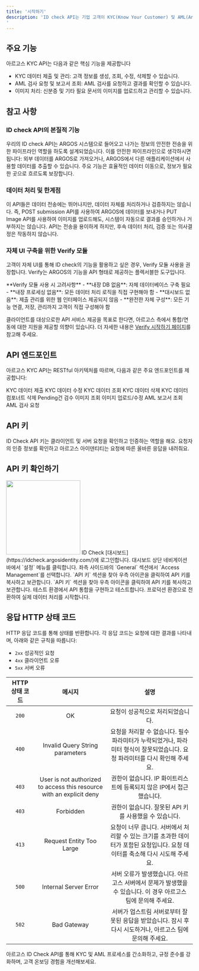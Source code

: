 ```yaml
---
title: '시작하기'
description: 'ID check API는 기업 고객이 KYC(Know Your Customer) 및 AML(Anti-Money Laundering) 프로세스를 보다 체계적이고 효율적으로 관리할 수 있도록 설계된 솔루션입니다. 이 API는 기존 시스템과의 원활한 통합을 지원하며, 사용자 데이터를 안전하게 처리하고 관리할 수 있는 기능을 제공합니다.
'
---
```



## 주요 기능
아르고스 KYC API는 다음과 같은 핵심 기능을 제공합니다
- KYC 데이터 제출 및 관리: 고객 정보를 생성, 조회, 수정, 삭제할 수 있습니다.
- AML 검사 요청 및 보고서 조회: AML 검사를 요청하고 결과를 확인할 수 있습니다.
- 이미지 처리: 신분증 및 기타 필요 문서의 이미지를 업로드하고 관리할 수 있습니다.

## 참고 사항

### ID check API의 본질적 기능
우리의 ID check API는 ARGOS 시스템으로 들어오고 나가는 정보의 안전한 전송을 위한 파이프라인 역할을 하도록 설계되었습니다. 이를 안전한 파이프라인으로 생각하시면 됩니다: 외부 데이터를 ARGOS로 가져오거나, ARGOS에서 다른 애플리케이션에서 사용할 데이터를 추출할 수 있습니다. 주요 기능은 효율적인 데이터 이동으로, 정보가 필요한 곳으로 흐르도록 보장합니다.

### 데이터 처리 및 한계점
이 API들은 데이터 전송에는 뛰어나지만, 데이터 자체를 처리하거나 검증하지는 않습니다. 즉, POST submission API를 사용하여 ARGOS에 데이터를 보내거나 PUT Image API를 사용하여 이미지를 업로드해도, 시스템이 자동으로 결과를 승인하거나 거부하지는 않습니다. API는 전송을 용이하게 하지만, 후속 데이터 처리, 검증 또는 의사결정은 작동하지 않습니다.

### 자체 UI 구축을 위한 Verify 모듈
고객이 자체 UI를 통해 ID check의 기능을 활용하고 싶은 경우, Verify 모듈 사용을 권장합니다. Verify는 ARGOS의 기능을 API 형태로 제공하는 플렉서블한 도구입니다.

<Warning>
**Verify 모듈 사용 시 고려사항**
- **내장 DB 없음**: 자체 데이터베이스 구축 필요
- **내장 프로세싱 없음**: 모든 데이터 처리 로직을 직접 구현해야 함
- **대시보드 없음**: 제출 관리를 위한 웹 인터페이스 제공되지 않음
- **완전한 자체 구성**: 모든 기능 연결, 저장, 관리까지 고객이 직접 구성해야 함

클라이언트를 대상으로한 API 서비스 제공을 목표로 한다면, 아르고스 측에서 통합/연동에 대한 지원을 제공할 의향이 있습니다. 더 자세한 내용은 [Verify 시작하기 페이지](https://dev.argosidentity.com/verify/getting-started)를 참고해 주세요.
</Warning>

## API 엔드포인트
아르고스 KYC API는 RESTful 아키텍처를 따르며, 다음과 같은 주요 엔드포인트를 제공합니다:

<CardGroup cols={3}>
  <Card title=" POST/Submission" icon="person-circle-plus" href="/api-reference/api-reference-guide/ko/post-submission">
  KYC 데이터 제출
  </Card>
  <Card title="PATCH/Submission" icon="person-chalkboard" href="/api-reference/api-reference-guide/ko/patch-submission">
  KYC 데이터 수정
  </Card>
  <Card title="GET/Submission" icon="person-circle-check" href="/api-reference/api-reference-guide/ko/get-submission">
  KYC 데이터 조회
  </Card>
  <Card title="DELETE/Submission" icon="person-circle-xmark" href="/api-reference/api-reference-guide/ko/delete-submission">
  KYC 데이터 삭제
  </Card>
  <Card title="PARTIAL-DELETE/Submission" icon="person-circle-xmark" href="/api-reference/api-reference-guide/ko/partial-delete-submission">
    KYC 데이터 컴포너트 삭제
  </Card>
  <Card title="REVIEW/Submission" icon="radar" href="/api-reference/api-reference-guide/ko/post-aml">
    Pending건 검수
  </Card>
  <Card title="GET/Image" icon="image" href="/api-reference/api-reference-guide/ko/get-image">
    이미지 조회
  </Card>
  <Card title="PUT/Image" icon="images" href="/api-reference/api-reference-guide/ko/put-image">
    이미지 업로드/수정
  </Card>
  <Card title="GET/Report/AML" icon="file-chart-column" href="/api-reference/api-reference-guide/ko/get-aml-report">
    AML 보고서 조회
  </Card>
  <Card title="POST/AML" icon="radar" href="/api-reference/api-reference-guide/ko/post-aml">
    AML 검사 요청
  </Card>
</CardGroup>


## API 키
ID Check API 키는 클라이언트 및 서버 요청을 확인하고 인증하는 역할을 해요. 요청자의 인증 정보를 확인하고 아르고스 아이덴티티는 요청에 따른 올바른 응답을 내려줘요.





## API 키 확인하기

<img height="200" src="/images/api-reference/api-key.png" />
<Steps>
  <Step title="대시보드 로그인">
    ID Check [대시보드](https://idcheck.argosidentity.com/)에 로그인합니다.
  </Step>
  <Step title="설정 메뉴 접근">
    대시보드 상단 네비게이션 바에서 `설정` 메뉴를 클릭합니다.
  </Step>
  <Step title="Access Management 페이지 이동">
    좌측 사이드바의 `General` 섹션에서 `Access Management`를 선택합니다.
  </Step>
  <Step title="웹훅 URL 입력">
    `API 키` 섹션을 찾아 우측 아이콘을 클릭하여 API 키를 복사하고 보관합니다.
  </Step>
  <Step title="요청 헤더 구조">
    `API 키` 섹션을 찾아 우측 아이콘을 클릭하여 API 키를 복사하고 보관합니다.
  </Step>
  <Step title="API 통합 구현">
    테스트 환경에서 API 통합을 구현하고 테스트합니다.
  </Step>
  <Step title="프로덕션 환경으로 전환">
    프로덕션 환경으로 전환하여 실제 데이터 처리를 시작합니다.
  </Step>
</Steps>

## 응답 HTTP 상태 코드

HTTP 응답 코드를 통해 상태를 반환합니다. 각 응답 코드는 요청에 대한 결과를 나타내며, 아래와 같은 규칙을 따릅니다:

- `2xx`  성공적인 요청
- `4xx`  클라이언트 오류
- `5xx`  서버 오류


| HTTP 상태 코드 | 메시지 | 설명 |
| :---: | :----: | :----: |
| `200` | OK     | 요청이 성공적으로 처리되었습니다. |
| `400` | Invalid Query String parameters  |  요청을 처리할 수 없습니다. 필수 파라미터가 누락되었거나, 파라미터 형식이 잘못되었습니다. 요청 파라미터를 다시 확인해 주세요. |
| `403` | User is not authorized to access this resource with an explicit deny | 권한이 없습니다. IP 화이트리스트에 등록되지 않은 IP에서 접근했습니다. | 
| `403` | Forbidden | 권한이 없습니다. 잘못된 API 키를 사용했을 수 있습니다.| 
| `413` | Request Entity Too Large | 요청이 너무 큽니다. 서버에서 처리할 수 있는 크기를 초과한 데이터가 포함된 요청입니다. 요청 데이터를 축소해 다시 시도해 주세요.| 
| `500` | Internal Server Error | 서버 오류가 발생했습니다. 아르고스 서버에서 문제가 발생했을 수 있습니다. 이 경우 아르고스 팀에 문의해 주세요.| 
| `502` | Bad Gateway | 서버가 업스트림 서버로부터 잘못된 응답을 받았습니다. 잠시 후 다시 시도하거나, 아르고스 팀에 문의해 주세요. | 


아르고스 ID Check API를 통해 KYC 및 AML 프로세스를 간소화하고, 규정 준수를 강화하며, 고객 온보딩 경험을 개선해보세요.
